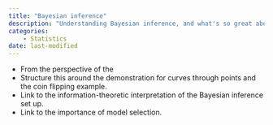 ```yaml
---
title: "Bayesian inference"
description: "Understanding Bayesian inference, and what's so great about it."
categories:
    - Statistics
date: last-modified
---
```


- From the perspective of the 
- Structure this around the demonstration for curves through points and the coin flipping example. 
- Link to the information-theoretic interpretation of the Bayesian inference set up. 
- Link to the importance of model selection. 


